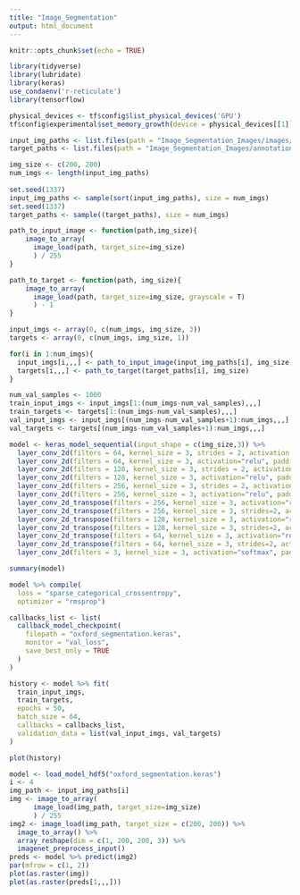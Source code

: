```yaml
---
title: "Image_Segmentation"
output: html_document
---
```


```r
knitr::opts_chunk$set(echo = TRUE)
```


```r
library(tidyverse)
library(lubridate)
library(keras)
use_condaenv('r-reticulate')
library(tensorflow)
```

```r
physical_devices <- tf$config$list_physical_devices('GPU')
tf$config$experimental$set_memory_growth(device = physical_devices[[1]], enable = T)
```

```r
input_img_paths <- list.files(path = "Image_Segmentation_Images/images/", pattern = "\\.jpg", full.names = T)
target_paths <- list.files(path = "Image_Segmentation_Images/annotations/trimaps/", pattern = "\\.png", full.names = T) 
```

```r
img_size <- c(200, 200)                                                  
num_imgs <- length(input_img_paths)                                        
 
set.seed(1337)
input_img_paths <- sample(sort(input_img_paths), size = num_imgs)
set.seed(1337)
target_paths <- sample((target_paths), size = num_imgs)

path_to_input_image <- function(path,img_size){
    image_to_array(
      image_load(path, target_size=img_size)
      ) / 255
}

path_to_target <- function(path, img_size){
    image_to_array(
      image_load(path, target_size=img_size, grayscale = T)
      ) - 1
}

input_imgs <- array(0, c(num_imgs, img_size, 3))
targets <- array(0, c(num_imgs, img_size, 1))

for(i in 1:num_imgs){
  input_imgs[i,,,] <- path_to_input_image(input_img_paths[i], img_size)
  targets[i,,,] <- path_to_target(target_paths[i], img_size)  
}
```

```r
num_val_samples <- 1000
train_input_imgs <- input_imgs[1:(num_imgs-num_val_samples),,,]                         
train_targets <- targets[1:(num_imgs-num_val_samples),,,]
val_input_imgs <- input_imgs[(num_imgs-num_val_samples+1):num_imgs,,,]                       
val_targets <- targets[(num_imgs-num_val_samples+1):num_imgs,,,]                             
```

```r
model <- keras_model_sequential(input_shape = c(img_size,3)) %>%
  layer_conv_2d(filters = 64, kernel_size = 3, strides = 2, activation = "relu", padding="same") %>%
  layer_conv_2d(filters = 64, kernel_size = 3, activation="relu", padding="same") %>%
  layer_conv_2d(filters = 128, kernel_size = 3, strides = 2, activation="relu", padding="same") %>%
  layer_conv_2d(filters = 128, kernel_size = 3, activation="relu", padding="same") %>%
  layer_conv_2d(filters = 256, kernel_size = 3, strides = 2, activation="relu", padding="same") %>%
  layer_conv_2d(filters = 256, kernel_size = 3, activation="relu", padding="same") %>%
  layer_conv_2d_transpose(filters = 256, kernel_size = 3, activation="relu", padding="same") %>%
  layer_conv_2d_transpose(filters = 256, kernel_size = 3, strides=2, activation="relu", padding="same") %>%
  layer_conv_2d_transpose(filters = 128, kernel_size = 3, activation="relu", padding="same") %>%
  layer_conv_2d_transpose(filters = 128, kernel_size = 3, strides=2, activation="relu", padding="same") %>%
  layer_conv_2d_transpose(filters = 64, kernel_size = 3, activation="relu", padding="same") %>%
  layer_conv_2d_transpose(filters = 64, kernel_size = 3, strides=2, activation="relu", padding="same") %>%
  layer_conv_2d(filters = 3, kernel_size = 3, activation="softmax", padding="same")
```

```r
summary(model)
```

```r
model %>% compile(
  loss = "sparse_categorical_crossentropy",
  optimizer = "rmsprop")
```

```r
callbacks_list <- list(
  callback_model_checkpoint(
    filepath = "oxford_segmentation.keras",
    monitor = "val_loss",
    save_best_only = TRUE
  )
)
```


```r
history <- model %>% fit(
  train_input_imgs,
  train_targets,
  epochs = 50,
  batch_size = 64,
  callbacks = callbacks_list,
  validation_data = list(val_input_imgs, val_targets)
)
```

```r
plot(history)
```


```r
model <- load_model_hdf5("oxford_segmentation.keras")
i <- 4
img_path <- input_img_paths[i]
img <- image_to_array(
      image_load(img_path, target_size=img_size)
      ) / 255
img2 <- image_load(img_path, target_size = c(200, 200)) %>%           
  image_to_array() %>%                                               
  array_reshape(dim = c(1, 200, 200, 3)) %>%                         
  imagenet_preprocess_input()
preds <- model %>% predict(img2)
par(mfrow = c(1, 2))
plot(as.raster(img))
plot(as.raster(preds[1,,,]))
```
